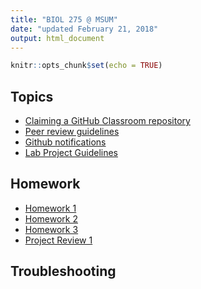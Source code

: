 ```yaml
---
title: "BIOL 275 @ MSUM"
date: "updated February 21, 2018"
output: html_document
---
```


```r
knitr::opts_chunk$set(echo = TRUE)
```

## Topics

- [Claiming a GitHub Classroom repository](claim_repo.html)
- [Peer review guidelines](peer_review.html)
- [Github notifications](github_notifications.html)
- [Lab Project Guidelines](lab_project.html)

## Homework

- [Homework 1](hw01.html)
- [Homework 2](hw02.html)
- [Homework 3](hw03.html)
- [Project Review 1](project_review_1.html)

## Troubleshooting

